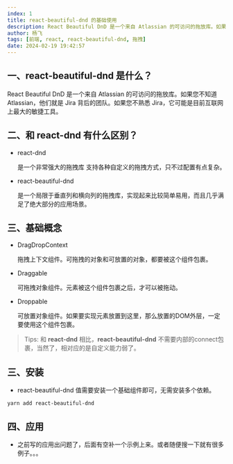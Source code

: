 ```yaml
---
index: 1
title: react-beautiful-dnd 的基础使用
description: React Beautiful DnD 是一个来自 Atlassian 的可访问的拖放库。如果您不知道 Atlassian，他们就是 Jira 背后的团队。如果您不熟悉 Jira，它可能是目前互联网上最大的敏捷工具。
author: 杨飞
tags: [前端, react, react-beautiful-dnd, 拖拽]
date: 2024-02-19 19:42:57
---
```


## 一、react-beautiful-dnd 是什么？

  React Beautiful DnD 是一个来自 Atlassian 的可访问的拖放库。如果您不知道 Atlassian，他们就是 Jira 背后的团队。如果您不熟悉 Jira，它可能是目前互联网上最大的敏捷工具。


## 二、和 react-dnd 有什么区别？

  - react-dnd

    是一个非常强大的拖拽库 支持各种自定义的拖拽方式，只不过配置有点复杂。

  - react-beautiful-dnd

    是一个局限于垂直列和横向列的拖拽库，实现起来比较简单易用，而且几乎满足了绝大部分的应用场景。

## 三、基础概念

  - DragDropContext

    拖拽上下文组件。可拖拽的对象和可放置的对象，都要被这个组件包裹。

  - Draggable

    可拖拽对象组件。元素被这个组件包裹之后，才可以被拖动。

  - Droppable

    可放置对象组件。如果要实现元素放置到这里，那么放置的DOM外层，一定要使用这个组件包裹。

  > Tips: 和 **react-dnd** 相比，**react-beautiful-dnd** 不需要内部的connect包裹，当然了，相对应的是自定义能力弱了。

## 三、安装

  - react-beautiful-dnd 值需要安装一个基础组件即可，无需安装多个依赖。

  ```shell
  yarn add react-beautiful-dnd
  ```

## 四、应用

  - 之前写的应用出问题了，后面有空补一个示例上来。或者随便搜一下就有很多例子。。。
